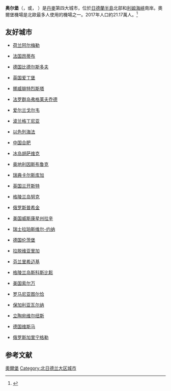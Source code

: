 {{Infobox Settlement
| name = 奥尔堡<br />Aalborg
| image_skyline = Aalborg NyTorv 2004 ubt.jpeg
| imagesize = 250px
| image_caption = 
| image_flag = Aalborgs byvaaben 1421 jth.jpg
| image_shield = Coat of arms of Aalborg.svg
| pushpin_map = Denmark
| pushpin_label_position = bottom
| subdivision_type = 国家
| subdivision_name = {{DEN}}
| subdivision_type1 = [[丹麦大區|大区]]
| subdivision_name1 = [[北日德兰大区|北日德兰大区]]
| subdivision_type2 = [[丹麦自治市|自治市]]
| subdivision_name2 =  [[奥尔堡自治市|奥尔堡自治市]]
| elevation_m = 5
| elevation_ft = 
| area_total_km2 = 139
| population_as_of = 2017年
| population_total = 211700
| population_density_km2 = auto
| timezone = [[CET|CET]]
| utc_offset = +1
| timezone_DST = 
| utc_offset_DST = 
| website = [http://www.aalborg.dk www.aalborg.dk] 
}}
'''奥尔堡'''（{{lang-da|Aalborg}}，或{{lang|da|Ålborg}}，{{audio|Da-Aalborg.oga|發音}} {{IPA2|ˈʌlb̥ɒːˀ}}）是[[丹麥|丹麥]]第四大城市，位於[[日德蘭半島|日德蘭半島]]北部和[[利姆海峽|利姆海峽]]南岸。奧爾堡機場是北歐最多人使用的機場之一。2017年人口約21.17萬人。<ref>{{Cite web |url=http://www.dst.dk/pukora/epub/Nyt/2007/NR049.pdf |title=丹麥統計局 |access-date=2007-10-08 |archive-date=2009-06-10 |archive-url=https://web.archive.org/web/20090610004307/http://www.dst.dk/pukora/epub/Nyt/2007/NR049.pdf |dead-url=no }}</ref>

== 友好城市 ==
{{div col|colwidth=15em}}
* {{flagicon|Netherlands}}[[荷兰|荷兰]][[阿尔梅勒|阿尔梅勒]]
* {{flagicon|France}}[[法国|法国]][[昂蒂布|昂蒂布]]
* {{flagicon|Germany}}[[德国|德国]][[比德尔斯多夫|比德尔斯多夫]]
* {{flagicon|UK}}[[英国|英国]][[爱丁堡|爱丁堡]]
* {{flagicon|Norway}}[[挪威|挪威]][[腓特烈斯塔|腓特烈斯塔]]
* {{flagicon|Faroe Islands}}[[法罗群岛|法罗群岛]][[富格拉菲厄泽|弗格莱夫乔德]]
* {{flagicon|Ireland}}[[爱尔兰|爱尔兰]][[戈尔韦|戈尔韦]]
* {{flagicon|Poland}}[[波兰|波兰]][[格丁尼亚|格丁尼亚]]
* {{flagicon|Israel}}[[以色列|以色列]][[海法|海法]]
* {{flagicon|China}}[[中国|中国]][[合肥|合肥]]
* {{flagicon|Iceland}}[[冰岛|冰岛]][[胡萨维克|胡萨维克]]
* {{flagicon|Austria}}[[奥地利|奥地利]][[因斯布鲁克|因斯布鲁克]]
* {{flagicon|Sweden}}[[瑞典|瑞典]][[卡尔斯库加|卡尔斯库加]]
* {{flagicon|UK}}[[英国|英国]][[兰开斯特|兰开斯特]]
* {{flagicon|Greenland}}[[格陵兰岛|格陵兰岛]][[努克|努克]]
* {{flagicon|Russia}}[[俄罗斯|俄罗斯]][[普希金市|普希金]]
* {{flagicon|USA}}[[美国|美国]][[拉辛_(威斯康星州)|威斯康星州拉辛]]
* {{flagicon|Switzerland}}[[瑞士|瑞士]][[拉珀斯维尔-约纳|拉珀斯维尔-约纳]]
* {{flagicon|Germany}}[[德国|德国]][[伦茨堡_(德国)|伦茨堡]]
* {{flagicon|Latvia}}[[拉脱维亚|拉脱维亚]][[里加|里加]]
* {{flagicon|Finland}}[[芬兰|芬兰]][[里希迈基|里希迈基]]
* {{flagicon|Greenland}}[[格陵兰岛|格陵兰岛]][[斯科斯比鬆|斯科斯比鬆]]
* {{flagicon|USA}}[[美国|美国]][[索夫昂_(加利福尼亚州)|索尔万]]
* {{flagicon|Romania}}[[罗马尼亚|罗马尼亚]][[图尔恰|图尔恰]]
* {{flagicon|Bulgaria}}[[保加利亚|保加利亚]][[瓦尔纳|瓦尔纳]]
* {{flagicon|Lithuania}}[[立陶宛|立陶宛]][[维尔纽斯|维尔纽斯]]
* {{flagicon|Germany}}[[德国|德国]][[维斯马|维斯马]]
* {{flagicon|Russia}}[[俄罗斯|俄罗斯]][[加里宁格勒|加里宁格勒]]
{{div col end}}

== 参考文献 ==
{{Reflist}}

{{Authority control}}

[[Category:奧爾堡|]]
[[Category:北日德兰大区城市|Category:北日德兰大区城市]]